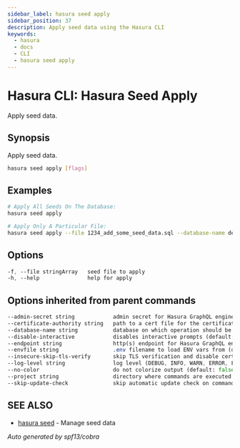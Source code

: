 ```yaml
---
sidebar_label: hasura seed apply
sidebar_position: 37
description: Apply seed data using the Hasura CLI
keywords:
  - hasura
  - docs
  - CLI
  - hasura seed apply
---
```


# Hasura CLI: Hasura Seed Apply

Apply seed data.

## Synopsis

Apply seed data.

```bash
hasura seed apply [flags]
```

## Examples

```bash
# Apply All Seeds On The Database:
hasura seed apply

# Apply Only A Particular File:
hasura seed apply --file 1234_add_some_seed_data.sql --database-name default
```

## Options

```sass
-f, --file stringArray   seed file to apply
-h, --help               help for apply
```

## Options inherited from parent commands

```sass
--admin-secret string            admin secret for Hasura GraphQL engine (env "HASURA_GRAPHQL_ADMIN_SECRET")
--certificate-authority string   path to a cert file for the certificate authority (env "HASURA_GRAPHQL_CERTIFICATE_AUTHORITY")
--database-name string           database on which operation should be applied
--disable-interactive            disables interactive prompts (default: false) (env "HASURA_GRAPHQL_DISABLE_INTERACTIVE")
--endpoint string                http(s) endpoint for Hasura GraphQL engine (env "HASURA_GRAPHQL_ENDPOINT")
--envfile string                 .env filename to load ENV vars from (default ".env")
--insecure-skip-tls-verify       skip TLS verification and disable cert checking (default: false) (env "HASURA_GRAPHQL_INSECURE_SKIP_TLS_VERIFY")
--log-level string               log level (DEBUG, INFO, WARN, ERROR, FATAL) (default "INFO")
--no-color                       do not colorize output (default: false)
--project string                 directory where commands are executed (default: current dir)
--skip-update-check              skip automatic update check on command execution
```

## SEE ALSO

* [hasura seed](/hasura-cli/commands/hasura_seed.mdx)	 - Manage seed data

_Auto generated by spf13/cobra_
